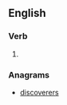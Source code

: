 ==English==

===Verb===
{{head|en|verb form}}

# {{en-third-person singular of|rediscover}}

===Anagrams===
* [[discoverers#English|discoverers]]
